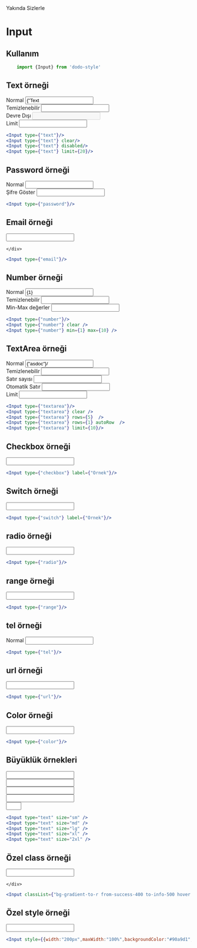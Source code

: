 
<Meta title="Form/Input" />

<Story name="Test">
    Yakında Sizlerle
</Story>

# Input

## Kullanım

```js
    import {Input} from 'dodo-style'
```




## Text örneği
<div style={{display:"flex",flexDirection:"row",alignItems:"center",flexWrap:"wrap"}}>
    <div style={{margin:"5px"}}>
        <span className={"dark:text-gray-300"}>Normal</span>
        <Input type={"text"} value={"Text Örneği"} />
    </div>
    <div style={{margin:"5px"}}>
        <span className={"dark:text-gray-300"}>Temizlenebilir</span>
        <Input type={"text"} clear/>
    </div>
    <div style={{margin:"5px"}}>
        <span className={"dark:text-gray-300"}>Devre Dışı</span>
        <Input type={"text"} disabled/>
    </div>
    <div style={{margin:"5px"}}>
        <span className={"dark:text-gray-300"}>Limit</span>
        <Input type={"text"} limit={20}/>
    </div>
</div>

```jsx
<Input type={"text"}/>
<Input type={"text"} clear/>
<Input type={"text"} disabled/>
<Input type={"text"} limit={20}/>

```

## Password örneği
<div style={{display:"flex",flexDirection:"row",alignItems:"center",flexWrap:"wrap"}}>
    <div style={{margin:"5px"}}>
        <span className={"dark:text-gray-300"}>Normal</span>
        <Input type={"password"} />
    </div>
    <div style={{margin:"5px"}}>
        <span className={"dark:text-gray-300"}>Şifre Göster</span>
        <Input type={"password"} showPassword />
    </div>
</div>

```jsx
<Input type={"password"}/>

```

## Email örneği
<div style={{display:"flex",flexDirection:"row",alignItems:"center",flexWrap:"wrap"}}>
    <div style={{margin:"5px"}}>
        <Input type={"email"} />

    </div>
</div>

```jsx
<Input type={"email"}/>

```

## Number örneği
<div style={{display:"flex",flexDirection:"row",alignItems:"center",flexWrap:"wrap"}}>
    <div style={{margin:"5px"}}>
        <span className={"dark:text-gray-300"}>Normal</span>
        <Input type={"number"} value={1} />
    </div>
    <div style={{margin:"5px"}}>
        <span className={"dark:text-gray-300"}>Temizlenebilir</span>
        <Input type={"number"} clear />
    </div>
    <div style={{margin:"5px"}}>
        <span className={"dark:text-gray-300"}>Min-Max değerler</span>
        <Input type={"number"} min={1} max={10} />
    </div>
</div>

```jsx
<Input type={"number"}/>
<Input type={"number"} clear />
<Input type={"number"} min={1} max={10} />
```

## TextArea örneği
<div style={{display:"flex",flexDirection:"row",alignItems:"center",flexWrap:"wrap"}}>
    <div style={{margin:"5px"}}>
        <span className={"dark:text-gray-300"}>Normal</span>
        <Input type={"textarea"} value={"asdoc"}/>
    </div>
    <div style={{margin:"5px"}}>
        <span className={"dark:text-gray-300"}>Temizlenebilir</span>
        <Input type={"textarea"} clear />
    </div>
    <div style={{margin:"5px"}}>
        <span className={"dark:text-gray-300"}>Satır sayısı</span>
        <Input type={"textarea"} rows={5}  />
    </div>
    <div style={{margin:"5px"}}>
        <span className={"dark:text-gray-300"}>Otomatik Satır</span>
        <Input type={"textarea"} rows={1} autoRow  />
    </div>
    <div style={{margin:"5px"}}>
        <span className={"dark:text-gray-300"}>Limit</span>
        <Input type={"textarea"} limit={10}/>
    </div>
</div>

```jsx
<Input type={"textarea"}/>
<Input type={"textarea"} clear />
<Input type={"textarea"} rows={5}  />
<Input type={"textarea"} rows={1} autoRow  />
<Input type={"textarea"} limit={10}/>
```


## Checkbox örneği
<div style={{display:"flex",flexDirection:"row",alignItems:"center",flexWrap:"wrap"}}>
    <div style={{margin:"5px"}}>
        <Input type={"checkbox"} label={"Örnek yazı denemesi"}/>
    </div>
</div>

```jsx
<Input type={"checkbox"} label={"Örnek"}/>

```
## Switch örneği
<div style={{display:"flex",flexDirection:"row",alignItems:"center",flexWrap:"wrap"}}>
    <div style={{margin:"5px"}}>
        <Input type={"switch"} label={"Örnek yazı denemesi"}/>
    </div>
</div>

```jsx
<Input type={"switch"} label={"Örnek"}/>

```
## radio örneği
<div style={{display:"flex",flexDirection:"row",alignItems:"center",flexWrap:"wrap"}}>
    <div style={{margin:"5px"}}>
        <Input type={"radio"} />
    </div>
</div>

```jsx
<Input type={"radio"}/>

```
## range örneği
<div style={{display:"flex",flexDirection:"row",alignItems:"center",flexWrap:"wrap"}}>
    <div style={{margin:"5px"}}>
        <Input type={"range"} />
    </div>
</div>

```jsx
<Input type={"range"}/>

```

## tel örneği
<div style={{display:"flex",flexDirection:"row",alignItems:"center",flexWrap:"wrap"}}>
    <div style={{margin:"5px"}}>
        <span className={"dark:text-gray-300"}>Normal</span>
        <Input type={"tel"} />
    </div>

</div>

```jsx
<Input type={"tel"}/>

```
## url örneği
<div style={{display:"flex",flexDirection:"row",alignItems:"center",flexWrap:"wrap"}}>
    <div style={{margin:"5px"}}>
        <Input type={"url"} />
    </div>
</div>

```jsx
<Input type={"url"}/>

```

## Color örneği
<div style={{display:"flex",flexDirection:"row",alignItems:"center",flexWrap:"wrap"}}>
    <div style={{margin:"5px"}}>
        <Input type={"color"} />
    </div>
</div>

```jsx
<Input type={"color"}/>

```
## Büyüklük örnekleri
<div style={{display:"flex",flexDirection:"row",alignItems:"center",flexWrap:"wrap"}}>
    <div style={{margin:"5px"}}>
        <Input type="text" size="sm" />
    </div>
    <div style={{margin:"5px"}}>
        <Input type="text" size="md" />
    </div>
    <div style={{margin:"5px"}}>
        <Input type="text" size="lg" />
    </div>
    <div style={{margin:"5px"}}>
        <Input type="text" size="xl" />
    </div>
    <div style={{margin:"5px"}}>
        <Input type="text" size="2xl" />
    </div>
</div>


```jsx
<Input type="text" size="sm" />
<Input type="text" size="md" />
<Input type="text" size="lg" />
<Input type="text" size="xl" />
<Input type="text" size="2xl" />

```

## Özel class örneği
<div style={{display:"flex",flexDirection:"row",alignItems:"center",flexWrap:"wrap"}}>
    <div style={{margin:"5px"}}>
        <Input classList={"bg-gradient-to-r from-success-400 to-info-500 hover:from-pink-500 hover:to-warning-500 transition ease-in-out delay-150 duration-300 transform hover:-transecondary-y-1 hover:scale-110"} />

    </div>
</div>

```jsx
<Input classList={"bg-gradient-to-r from-success-400 to-info-500 hover:from-pink-500 hover:to-warning-500 transition ease-in-out delay-150 duration-300 transform hover:-transecondary-y-1 hover:scale-110"}/>

```

## Özel style örneği
<div style={{display:"flex",flexDirection:"row",alignItems:"center",flexWrap:"wrap"}}>
    <div style={{margin:"5px"}}>
        <Input style={{width:"200px",maxWidth:"100%",backgroundColor:"#90a9d1",border:"1px solid #6189c7"}} />
    </div>
</div>

```jsx
<Input style={{width:"200px",maxWidth:"100%",backgroundColor:"#90a9d1",border:"1px solid #6189c7"}}/>

```
